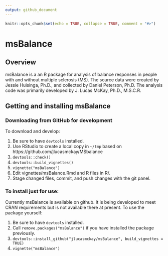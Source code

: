 ```yaml
---
output: github_document
---
```


<!-- README.md is generated from README.Rmd. Please edit that file -->

```r
knitr::opts_chunk$set(echo = TRUE, collapse = TRUE, comment = "#>")
```

# msBalance

## Overview

msBalance is a an R package for analysis of balance responses in people with and without multiple sclerosis (MS).
The source data were created by Jessie Huisinga, Ph.D., and collected by Daniel Peterson, Ph.D.
The analysis code was primarily developed by J. Lucas McKay, Ph.D., M.S.C.R.

## Getting and installing msBalance

### Downloading from GitHub for development

To download and develop:

1. Be sure to have `devtools` installed.
1. Use RStudio to create a local copy in `~/tmp` based on https://github.com/jlucasmckay/MSbalance
1. `devtools::check()`
1. `devtools::build_vignettes()`
1. `vignette("msBalance")`
1. Edit vignettes/msBalance.Rmd and R files in R/.
1. Stage changed files, commit, and push changes with the git panel.

### To install just for use:

Currently msBalance is available on github.
It is being developed to meet CRAN requirements but is not available there at present.
To use the package yourself:

1. Be sure to have `devtools` installed.
1. Call `remove.packages("msBalance")` if you have installed the package previously.
1. `devtools::install_github("jlucasmckay/msBalance", build_vignettes = TRUE)`
1. `vignette("msBalance")`






